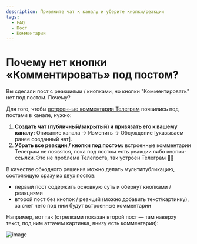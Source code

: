 ```yaml
---
description: Привяжите чат к каналу и уберите кнопки/реакции
tags:
  - FAQ
  - Пост
  - Комментарии
---
```


# Почему нет кнопки «Комментировать» под постом?

Вы сделали пост с реакциями / кнопками, но кнопки "Комментировать" нет под постом. Почему?

Для того, чтобы [встроенные комментарии Телеграм](https://telegram.org/blog/filters-anonymous-admins-comments/ru#kommentarii-v-kanalah) появились под постами в канале, нужно:

1. **Создать чат (публичный/закрытый) и привязать его к вашему каналу:** Описание канала → Изменить → Обсуждение [указываем ранее созданный чат].
2. **Убрать все реакции / кнопки под постом:** встроенные комментарии Телеграм не появятся, пока под постом есть реакции либо кнопки-ссылки. Это не проблема Телепоста, так устроен Телеграм 🤷‍♂️

В качестве обходного решения можно делать мультипубликацию, состояющую сразу из двух постов:

* первый пост содержить основную суть и обернут кнопками / реакциями
* второй пост без кнопок / реакций (можно добавить текст/картинку), за счет чего под ним будут встроенные комментарии

Например, вот так (стрелками показан второй пост — там наверху текст, под ним аттачем картинка, внизу есть комментарии):

![image](https://user-images.githubusercontent.com/24430718/107823247-87714e00-6d90-11eb-8adf-11e6d62a0ea4.png)
